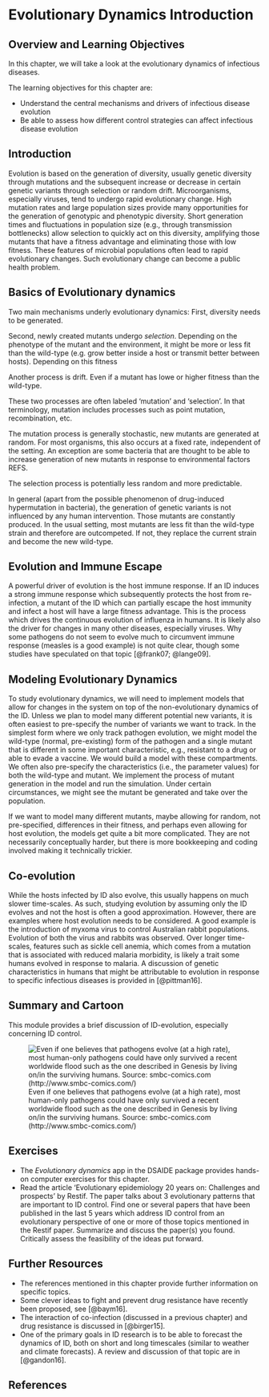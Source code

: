 # Evolutionary Dynamics Introduction

## Overview and Learning Objectives
In this chapter, we will take a look at the evolutionary dynamics of infectious diseases. 

The learning objectives for this chapter are:

* Understand the central mechanisms and drivers of infectious disease evolution 
* Be able to assess how different control strategies can affect infectious disease evolution


## Introduction
Evolution is based on the generation of diversity, usually genetic diversity through mutations and the subsequent increase or decrease in certain genetic variants through selection or random drift. Microorganisms, especially viruses, tend to undergo rapid evolutionary change. High mutation rates and large population sizes provide many opportunities for the generation of genotypic and phenotypic diversity. Short generation times and fluctuations in population size (e.g., through transmission bottlenecks) allow selection to quickly act on this diversity, amplifying those mutants that have a fitness advantage and eliminating those with low fitness. These features of microbial populations often lead to rapid evolutionary changes. Such evolutionary change can become a public health problem. 

## Basics of Evolutionary dynamics
Two main mechanisms underly evolutionary dynamics: First, diversity needs to be generated. 

Second, newly created mutants undergo _selection_. Depending on the phenotype of the mutant and the environment, it might be more or less fit than the wild-type (e.g. grow better inside a host or transmit better between hosts). Depending on this fitness

Another process is drift. Even if a mutant has lowe or higher fitness than the wild-type.


These two processes are often labeled 'mutation' and 'selection'. In that terminology, mutation includes processes such as point mutation, recombination, etc.

The mutation process is generally stochastic, new mutants are generated at random. For most organisms, this also occurs at a fixed rate, independent of the setting. An exception are some bacteria that are thought to be able to increase generation of new mutants in response to environmental factors REFS.

The selection process is potentially less random and more predictable. 

In general (apart from the possible phenomenon of drug-induced hypermutation in bacteria), the generation of genetic variants is not influenced by any human intervention. Those mutants are constantly produced. In the usual setting, most mutants are less fit than the wild-type strain and therefore are outcompeted. If not, they replace the current strain and become the new wild-type. 


## Evolution and Immune Escape
A powerful driver of evolution is the host immune response. If an ID induces a strong immune response which subsequently protects the host from re-infection, a mutant of the ID which can partially escape the host immunity and infect a host will have a large fitness advantage. This is the process which drives the continuous evolution of influenza in humans. It is likely also the driver for changes in many other diseases, especially viruses. Why some pathogens do not seem to evolve much to circumvent immune response (measles is a good example) is not quite clear, though some studies have speculated on that topic [@frank07; @lange09].



## Modeling Evolutionary Dynamics
To study evolutionary dynamics, we will need to implement models that allow for changes in the system on top of the non-evolutionary dynamics of the ID. Unless we plan to model many different potential new variants, it is often easiest to pre-specify the number of variants we want to track. In the simplest form where we only track pathogen evolution, we might model the wild-type (normal, pre-existing) form of the pathogen and a single mutant that is different in some important characteristic, e.g., resistant to a drug or able to evade a vaccine. We would build a model with these compartments. We often also pre-specify the characteristics (i.e., the parameter values) for both the wild-type and mutant. We implement the process of mutant generation in the model and run the simulation. Under certain circumstances, we might see the mutant be generated and take over the population. 

If we want to model many different mutants, maybe allowing for random, not pre-specified, differences in their fitness, and perhaps even allowing for host evolution, the models get quite a bit more complicated. They are not necessarily conceptually harder, but there is more bookkeeping and coding involved making it technically trickier.


## Co-evolution
While the hosts infected by ID also evolve, this usually happens on much slower time-scales. As such, studying evolution by assuming only the ID evolves and not the host is often a good approximation. However, there are examples where host evolution needs to be considered. A good example is the introduction of myxoma virus to control Australian rabbit populations. Evolution of both the virus and rabbits was observed. Over longer time-scales, features such as sickle cell anemia, which comes from a mutation that is associated with reduced malaria morbidity, is likely a trait some humans evolved in response to malaria. A discussion of genetic characteristics in humans that might be attributable to evolution in response to specific infectious diseases is provided in [@pittman16].


## Summary and Cartoon
This module provides a brief discussion of ID-evolution, especially concerning ID control.

![Even if one believes that pathogens evolve (at a high rate), most human-only pathogens could have only survived a recent worldwide flood such as the one described in Genesis by living on/in the surviving humans. Source: smbc-comics.com (http://www.smbc-comics.com/)](./images/smbc-ID-evolution.png)

## Exercises
* The _Evolutionary dynamics_ app in the DSAIDE package provides hands-on computer exercises for this chapter.
* Read the article 'Evolutionary epidemiology 20 years on: Challenges and prospects' by Restif. The paper talks about 3 evolutionary patterns that are important to ID control. Find one or several papers that have been published in the last 5 years which address ID control from an evolutionary perspective of one or more of those topics mentioned in the Restif paper. Summarize and discuss the paper(s) you found. Critically assess the feasibility of the ideas put forward. 


## Further Resources
* The references mentioned in this chapter provide further information on specific topics.
* Some clever ideas to fight and prevent drug resistance have recently been proposed, see [@baym16].
* The interaction of co-infection (discussed in a previous chapter) and drug resistance is discussed in [@birger15].
* One of the primary goals in ID research is to be able to forecast the dynamics of ID, both on short and long timescales (similar to weather and climate forecasts). A review and discussion of that topic are in [@gandon16].  


## References
